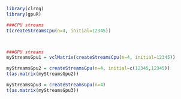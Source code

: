 <!--
%\VignetteEngine{knitr::knitr}
%\VignetteIndexEntry{Create streams}
-->


```r
library(clrng)
library(gpuR)

###CPU streams
t(createStreamsCpu(n=4, initial=12345))



###GPU streams
myStreamsGpu1 = vclMatrix(createStreamsCpu(n=4, initial=12345))

myStreamsGpu2 = createStreamsGpu(n=4, initial=c(12345,12345))
t(as.matrix(myStreamsGpu2))

myStreamsGpu3 = createStreamsGpu(n=4)
t(as.matrix(myStreamsGpu3))
```





